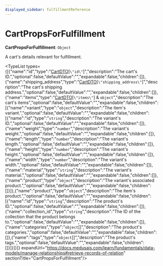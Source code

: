 ```yaml
---
displayed_sidebar: fulfillmentReference
---
```



# CartPropsForFulfillment

 **CartPropsForFulfillment**: `Object`

A cart's details relevant for fulfillment.

<TypeList types={[{"name":"id","type":"[CartDTO](../../interfaces/fulfillment.CartDTO/page.mdx)[`\"id\"`]","description":"The cart's ID.","optional":false,"defaultValue":"","expandable":false,"children":[]},{"name":"shipping_address","type":"[CartDTO](../../interfaces/fulfillment.CartDTO/page.mdx)[`\"shipping_address\"`]","description":"The cart's shipping address.","optional":false,"defaultValue":"","expandable":false,"children":[]},{"name":"items","type":"[CartDTO](../../interfaces/fulfillment.CartDTO/page.mdx)[`\"items\"`] & `object`","description":"The cart's items","optional":false,"defaultValue":"","expandable":false,"children":[{"name":"variant","type":"`object`","description":"The item's variant.","optional":false,"defaultValue":"","expandable":false,"children":[{"name":"id","type":"`string`","description":"The variant's ID.","optional":false,"defaultValue":"","expandable":false,"children":[]},{"name":"weight","type":"`number`","description":"The variant's weight.","optional":false,"defaultValue":"","expandable":false,"children":[]},{"name":"length","type":"`number`","description":"The variant's length.","optional":false,"defaultValue":"","expandable":false,"children":[]},{"name":"height","type":"`number`","description":"The variant's height.","optional":false,"defaultValue":"","expandable":false,"children":[]},{"name":"width","type":"`number`","description":"The variant's width.","optional":false,"defaultValue":"","expandable":false,"children":[]},{"name":"material","type":"`string`","description":"The variant's material.","optional":false,"defaultValue":"","expandable":false,"children":[]},{"name":"product","type":"`object`","description":"The variant's associated product.","optional":false,"defaultValue":"","expandable":false,"children":[]}]},{"name":"product","type":"`object`","description":"The item's product.","optional":false,"defaultValue":"","expandable":false,"children":[{"name":"id","type":"`string`","description":"The product's ID.","optional":false,"defaultValue":"","expandable":false,"children":[]},{"name":"collection_id","type":"`string`","description":"The ID of the collection that the product belongs to.","optional":false,"defaultValue":"","expandable":false,"children":[]},{"name":"categories","type":"`object`[]","description":"The product's categories.","optional":false,"defaultValue":"","expandable":false,"children":[]},{"name":"tags","type":"`object`[]","description":"The product's tags.","optional":false,"defaultValue":"","expandable":false,"children":[]}]}]}]} expandUrl="https://docs.medusajs.com/learn/fundamentals/data-models/manage-relationships#retrieve-records-of-relation" sectionTitle="CartPropsForFulfillment"/>
